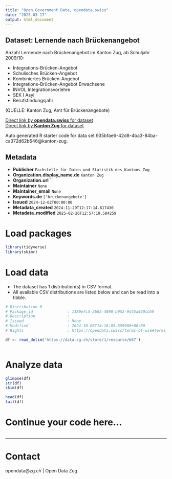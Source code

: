 ```yaml
---
title: "Open Government Data, opendata.swiss"
date: "2025-03-17"
output: html_document
---
```


## Dataset: Lernende nach Brückenangebot

Anzahl Lernende nach Brückenangebot im Kanton Zug, ab Schuljahr 2009/10:

- Integrations-Brücken-Angebot
- Schulisches Brücken-Angebot
- Kombiniertes Brücken-Angebot
- Integrations-Brücken-Angebot Erwachsene
- INVOL Integrationsvorlehre
- SEK I Asyl
- Berufsfindungsjahr


(QUELLE: Kanton Zug, Amt für Brückenangebote)

[Direct link by **opendata.swiss** for dataset](https://opendata.swiss/de/dataset/lernende-nach-bruckenangebot)<br>
[Direct link by **Kanton Zug** for dataset](https://www.zg.ch/behoerden/gesundheitsdirektion/statistikfachstelle/themen/bildung/4-brueckenangebote)

Auto generated R starter code for data set 935bfae6-42d8-4ba3-84ba-ca372d62b546@kanton-zug.

## Metadata

- **Publisher** `Fachstelle für Daten und Statistik des Kantons Zug`
- **Organization.display_name.de** `Kanton Zug`
- **Organization.url** ``
- **Maintainer** `None`
- **Maintainer_email** `None`
- **Keywords.de** `['bruckenangebote']`
- **Issued** `2024-12-02T00:00:00`
- **Metadata_created** `2024-11-29T12:17:14.617430`
- **Metadata_modified** `2025-02-26T12:57:10.584259`


# Load packages

```r

library(tidyverse)
library(skimr)

```

# Load data

-   The dataset has 1 distribution(s) in CSV format.
-   All available CSV distributions are listed below and can be read into a tibble.

```r

# Distribution 0
# Package_id               : 1180e7c5-3b05-4890-b952-9d45a020cb59
# Description              : 
# Issued                   : None
# Modified                 : 2024-10-08T14:16:05.659000+00:00
# Rights                   : https://opendata.swiss/terms-of-use#terms_by

df <- read_delim('https://data.zg.ch/store/1/resource/687')



```

# Analyze data

```r

glimpse(df)
str(df)
skim(df)

head(df)
tail(df)

```

# Continue your code here...

```r

```

------------------------------------------------------------------------

# Contact

opendata@zg.ch | Open Data Zug
